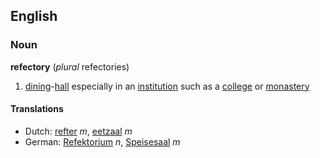 ==English==
===Noun===
'''refectory''' (''plural'' refectories)
# [[dining]]-[[hall]] especially in an [[institution]] such as a [[college]] or [[monastery]]

====Translations====
*Dutch: [[refter]] ''m'', [[eetzaal]] ''m''
*German: [[Refektorium]] ''n'', [[Speisesaal]] ''m''